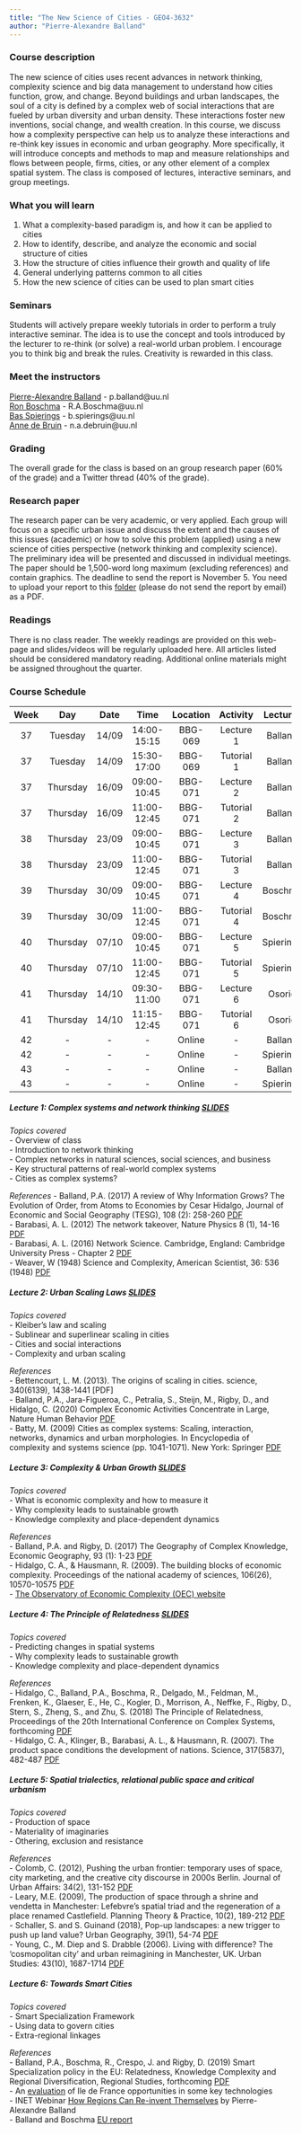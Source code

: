 ```yaml
---
title: "The New Science of Cities - GEO4-3632"
author: "Pierre-Alexandre Balland"
---
```


### Course description  
The new science of cities uses recent advances in network thinking, complexity science and big data management to understand how cities function, grow, and change. Beyond buildings and urban landscapes, the soul of a city is defined by a complex web of social interactions that are fueled by urban diversity and urban density. These interactions foster new inventions, social change, and wealth creation. In this course, we discuss how a complexity perspective can help us to analyze these interactions and re-think key issues in economic and urban geography. More specifically, it will introduce concepts and methods to map and measure relationships and flows between people, firms, cities, or any other element of a complex spatial system. The class is composed of lectures, interactive seminars, and group meetings.     

### What you will learn   
1. What a complexity-based paradigm is, and how it can be applied to cities
2. How to identify, describe, and analyze the economic and social structure of cities
3. How the structure of cities influence their growth and quality of life
4. General underlying patterns common to all cities
5. How the new science of cities can be used to plan smart cities   

### Seminars  
Students will actively prepare weekly tutorials in order to perform a truly interactive seminar. The idea is to use the concept and tools introduced by the lecturer to re-think (or solve) a real-world urban problem. I encourage you to think big and break the rules. Creativity is rewarded in this class.  

### Meet the instructors  
[Pierre-Alexandre Balland](https://www.paballand.com/) - p.balland@uu.nl  
[Ron Boschma](ron) - R.A.Boschma@uu.nl  
[Bas Spierings](bas) - b.spierings@uu.nl  
[Anne de Bruin](n.a.debruin@uu.nl) - n.a.debruin@uu.nl     

### Grading   
The overall grade for the class is based on an group research paper (60% of the grade) and a Twitter thread (40% of the grade).    

### Research paper    
The research paper can be very academic, or very applied. Each group will focus on a specific urban issue and discuss the extent and the causes of this issues (academic) or how to solve this problem (applied) using a new science of cities perspective (network thinking and complexity science). The preliminary idea will be presented and discussed in individual meetings. The paper should be 1,500-word long maximum (excluding references) and contain graphics. The deadline to send the report is November 5. You need to upload your report to this [folder](https://www.dropbox.com/request/D8jyFYaQjgVp7FoV0hTI) (please do not send the report by email) as a PDF.   

### Readings  
There is no class reader. The weekly readings are provided on this web-page and slides/videos will be regularly uploaded here. All articles listed should be considered mandatory reading. Additional online materials might be assigned throughout the quarter.  

### Course Schedule   
  

| Week |   Day    | Date  |     Time    | Location |  Activity  | Lecturer   |
|:----:|:--------:|:-----:|:-----------:|:--------:|:----------:|:----------:|
|  37  | Tuesday  | 14/09 | 14:00-15:15 |  BBG-069 | Lecture 1  |  Balland   |
|  37  | Tuesday  | 14/09 | 15:30-17:00 |  BBG-069 | Tutorial 1 |  Balland   |
|  37  | Thursday | 16/09 | 09:00-10:45 |  BBG-071 | Lecture 2  |  Balland   |
|  37  | Thursday | 16/09 | 11:00-12:45 |  BBG-071 | Tutorial 2 |  Balland   |
|  38  | Thursday | 23/09 | 09:00-10:45 |  BBG-071 | Lecture 3  |  Balland   |
|  38  | Thursday | 23/09 | 11:00-12:45 |  BBG-071 | Tutorial 3 |  Balland   |
|  39  | Thursday | 30/09 | 09:00-10:45 |  BBG-071 | Lecture 4  |  Boschma   |
|  39  | Thursday | 30/09 | 11:00-12:45 |  BBG-071 | Tutorial 4 |  Boschma   |
|  40  | Thursday | 07/10 | 09:00-10:45 |  BBG-071 | Lecture 5  |  Spierings |
|  40  | Thursday | 07/10 | 11:00-12:45 |  BBG-071 | Tutorial 5 |  Spierings |
|  41  | Thursday | 14/10 | 09:30-11:00 |  BBG-071 | Lecture 6  |  Osorio    |
|  41  | Thursday | 14/10 | 11:15-12:45 |  BBG-071 | Tutorial 6 |  Osorio    |
|  42  |    -     |   -   |      -      |  Online  |      -     |  Balland   |
|  42  |    -     |   -   |      -      |  Online  |      -     |  Spierings |
|  43  |    -     |   -   |      -      |  Online  |      -     |  Balland   |
|  43  |    -     |   -   |      -      |  Online  |      -     |  Spierings |  

##### **Lecture 1: Complex systems and network thinking** [SLIDES](https://github.com/PABalland/PABalland.github.io/raw/master/teaching/nsc/L1.pdf)  
*Topics covered*  
- Overview of class   
- Introduction to network thinking   
- Complex networks in natural sciences, social sciences, and business   
- Key structural patterns of real-world complex systems   
- Cities as complex systems?   

*References*
- Balland, P.A. (2017) A review of Why Information Grows? The Evolution of Order, from Atoms to Economies by Cesar Hidalgo, Journal of Economic and Social Geography (TESG), 108 (2): 258-260 [PDF](http://econ.geo.uu.nl/balland/Balland-2017-Tijdschrift_voor_economische_en_sociale_geografie.pdf)    
- Barabasi, A. L. (2012) The network takeover, Nature Physics 8 (1), 14-16 [PDF](https://2c2e773f-85c0-4039-818c-ea517fc75085.filesusr.com/ugd/c5611b_c65333e3828c4a7a854f20ff09e4b127.pdf)    
- Barabasi, A. L. (2016) Network Science. Cambridge, England: Cambridge University Press - Chapter 2 [PDF](http://networksciencebook.com/chapter/2)   
- Weaver, W (1948) Science and Complexity, American Scientist, 36: 536 (1948) [PDF](https://2c2e773f-85c0-4039-818c-ea517fc75085.filesusr.com/ugd/c5611b_ebdf2b396bf8462e963ec657fa5560a4.pdf)    

##### **Lecture 2: Urban Scaling Laws** [SLIDES](https://github.com/PABalland/PABalland.github.io/raw/master/teaching/nsc/L2.pdf)    
*Topics covered*   
- Kleiber's law and scaling  
- Sublinear and superlinear scaling in cities  
- Cities and social interactions  
- Complexity and urban scaling  

*References*   
- Bettencourt, L. M. (2013). The origins of scaling in cities. science, 340(6139), 1438-1441 [PDF]  
- Balland, P.A., Jara-Figueroa, C., Petralia, S., Steijn, M., Rigby, D., and Hidalgo, C. (2020) Complex Economic Activities Concentrate in Large, Nature Human Behavior [PDF](https://2c2e773f-85c0-4039-818c-ea517fc75085.filesusr.com/ugd/c5611b_1283ebc1906c424c86af86921e7f17d3.pdf)    
- Batty, M. (2009) Cities as complex systems: Scaling, interaction, networks, dynamics and urban morphologies. In Encyclopedia of complexity and systems science (pp. 1041-1071). New York: Springer [PDF](https://2c2e773f-85c0-4039-818c-ea517fc75085.filesusr.com/ugd/c5611b_0b3ab4b746e7437697b00882761c27e2.pdf)   

##### **Lecture 3: Complexity & Urban Growth** [SLIDES](https://github.com/PABalland/PABalland.github.io/raw/master/teaching/nsc/L3.pdf)   
*Topics covered*   
- What is economic complexity and how to measure it  
- Why complexity leads to sustainable growth  
- Knowledge complexity and place-dependent dynamics  

*References*  
- Balland, P.A. and Rigby, D. (2017) The Geography of Complex Knowledge, Economic Geography, 93 (1): 1-23 [PDF](https://media.wix.com/ugd/c5611b_4594fd3eb340409c9c57cceedd629928.pdf)   
- Hidalgo, C. A., & Hausmann, R. (2009). The building blocks of economic complexity. Proceedings of the national academy of sciences, 106(26), 10570-10575 [PDF](http://www.pnas.org/content/pnas/106/26/10570.full.pdf)   
- [The Observatory of Economic Complexity (OEC) website](http://atlas.media.mit.edu/)   

##### **Lecture 4: The Principle of Relatedness** [SLIDES](https://github.com/PABalland/PABalland.github.io/raw/master/teaching/nsc/L4.pdf)      
*Topics covered*   
- Predicting changes in spatial systems  
- Why complexity leads to sustainable growth  
- Knowledge complexity and place-dependent dynamics  

*References*  
- Hidalgo, C., Balland, P.A., Boschma, R., Delgado, M., Feldman, M., Frenken, K., Glaeser, E., He, C., Kogler, D., Morrison, A.,  Neffke, F., Rigby, D., Stern, S., Zheng, S., and Zhu, S. (2018)  The Principle of Relatedness,  Proceedings of the 20th International Conference on Complex Systems, forthcoming [PDF](http://econ.geo.uu.nl/peeg/peeg1830.pdf)   
- Hidalgo, C. A., Klinger, B., Barabasi, A. L., & Hausmann, R. (2007). The product space conditions the development of nations. Science, 317(5837), 482-487 [PDF](http://barabasi.com/f/220.pdf)    


##### **Lecture 5: Spatial trialectics, relational public space and critical urbanism**  
*Topics covered*   
- Production of space  
- Materiality of imaginaries  
- Othering, exclusion and resistance  

*References*   
- Colomb, C. (2012), Pushing the urban frontier: temporary uses of space, city marketing,
and the creative city discourse in 2000s Berlin. Journal of Urban Affairs: 34(2), 131-152 [PDF](https://doi.org/10.1111/j.1467-9906.2012.00607.x)   
- Leary, M.E. (2009), The production of space through a shrine and vendetta in Manchester: Lefebvre's spatial triad and the regeneration of a place renamed Castlefield. Planning Theory & Practice, 10(2), 189-212 [PDF](https://doi.org/10.1080/14649350902884573)    
- Schaller, S. and S. Guinand (2018), Pop-up landscapes: a new trigger to push up land value? Urban Geography, 39(1), 54-74 [PDF](https://doi.org/10.1080/02723638.2016.1276719)   
- Young, C., M. Diep and S. Drabble (2006). Living with difference? The 'cosmopolitan city' and urban reimagining in Manchester, UK. Urban Studies: 43(10), 1687-1714 [PDF](https://doi.org/10.1080%2F00420980600888486)    


##### **Lecture 6: Towards Smart Cities**   
*Topics covered*   
- Smart Specialization Framework  
- Using data to govern cities  
- Extra-regional linkages  

*References*   
- Balland, P.A., Boschma, R., Crespo, J. and Rigby, D. (2019)  Smart Specialization policy in the EU: Relatedness, Knowledge Complexity and Regional Diversification, Regional Studies, forthcoming [PDF](https://2c2e773f-85c0-4039-818c-ea517fc75085.filesusr.com/ugd/c5611b_94433b170c40428d9fea06a58dcef6d1.pdf)   
- An [evaluation](https://paballand.github.io/3-smart-spec-key-tech-data-FR10.html) of Ile de France opportunities in some key technologies   
- INET Webinar [How Regions Can Re-invent Themselves](https://www.youtube.com/watch?v=BmMTvj6IWRk) by Pierre-Alexandre Balland  
- Balland and Boschma [EU report](https://2c2e773f-85c0-4039-818c-ea517fc75085.filesusr.com/ugd/c5611b_bd5558e001b9472ab0b53c6207b05ab6.pdf)     



